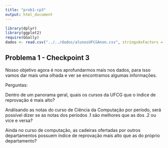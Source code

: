 ```yaml
---
title: "prob1-cp3"
output: html_document
---
```


```r
library(dplyr)
library(ggplot2)
require(GGally)
dados <- read.csv("../../dados/alunosUFCGAnon.csv", stringsAsFactors = F)
```

## Problema 1 - Checkpoint 3

Nosso objetivo agora é nos aprofundarmos mais nos dados, para isso vamos dar mais uma olhada e ver se encontramos algumas informações.

Perguntas: 

Dentro de um panorama geral, quais os cursos da UFCG que o índice de reprovação é mais alto?

Análisando as notas do curso de Ciência da Computação por período, será possível dizer se as notas dos períodos .1 são melhores que as dos .2 ou vice e versa?

Ainda no curso de computação, as cadeiras ofertadas por outros departamentos possuem índice de reprovação mais alto que as do próprio departamento?

```r

```



